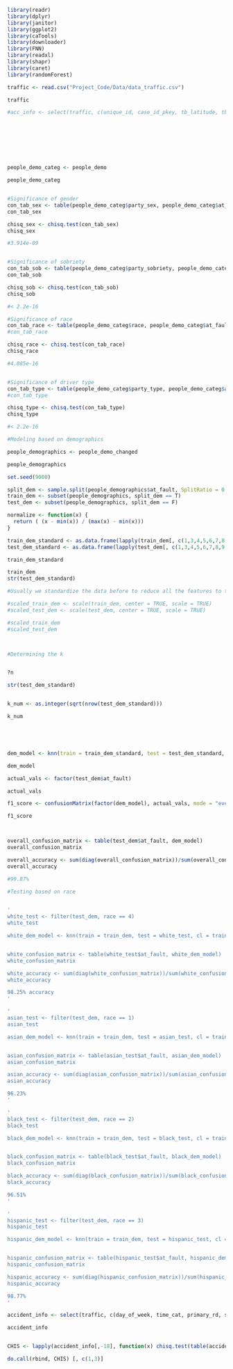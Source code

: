 ```r
library(readr)
library(dplyr)
library(janitor)
library(ggplot2)
library(caTools)
library(downloader)
library(FNN)
library(readxl)
library(shapr)
library(caret)
library(randomForest)


```

```r
traffic <- read.csv("Project_Code/Data/data_traffic.csv")

traffic

#acc_info <- select(traffic, c(unique_id, case_id_pkey, tb_latitude, tb_longitude, collision_time, day_of_week, time_cat, reporting_district, primary_rd, secondary_rd, distance, collision_severity, type_of_collision, mviw, ped_action, road_surface, lighting, intersection, vz_pcf_description, number_killed, number_injured, at_fault, dph_col_grp_description))









```

```r
people_demo_categ <- people_demo

people_demo_categ


#Significance of gender
con_tab_sex <- table(people_demo_categ$party_sex, people_demo_categ$at_fault)
con_tab_sex

chisq_sex <- chisq.test(con_tab_sex)
chisq_sex

#3.914e-09


#Significance of sobriety
con_tab_sob <- table(people_demo_categ$party_sobriety, people_demo_categ$at_fault)
con_tab_sob

chisq_sob <- chisq.test(con_tab_sob)
chisq_sob

#< 2.2e-16

#Significance of race
con_tab_race <- table(people_demo_categ$race, people_demo_categ$at_fault)
#con_tab_race 

chisq_race <- chisq.test(con_tab_race)
chisq_race

#4.085e-16


#Significance of driver type
con_tab_type <- table(people_demo_categ$party_type, people_demo_categ$at_fault)
#con_tab_type

chisq_type <- chisq.test(con_tab_type)
chisq_type

#< 2.2e-16

```

```r
#Modeling based on demographics

people_demographics <- people_demo_changed

people_demographics

set.seed(9000)

split_dem <- sample.split(people_demographics$at_fault, SplitRatio = 0.8)
train_dem <- subset(people_demographics, split_dem == T)
test_dem <- subset(people_demographics, split_dem == F)

normalize <- function(x) {
  return ( (x - min(x)) / (max(x) - min(x)))
}

train_dem_standard <- as.data.frame(lapply(train_dem[, c(1,3,4,5,6,7,8,9,10,11,12,13,14)], normalize))
test_dem_standard <- as.data.frame(lapply(test_dem[, c(1,3,4,5,6,7,8,9,10,11,12,13,14)], normalize))

train_dem_standard

train_dem
str(test_dem_standard)

#Usually we standardize the data before to reduce all the features to the same scale, but does it need to be done in this case and if so, should we also scale after one hot encoding

#scaled_train_dem <- scale(train_dem, center = TRUE, scale = TRUE)
#scaled_test_dem <- scale(test_dem, center = TRUE, scale = TRUE)

#scaled_train_dem
#scaled_test_dem



#Determining the k


?n

str(test_dem_standard)


k_num <- as.integer(sqrt(nrow(test_dem_standard)))

k_num





dem_model <- knn(train = train_dem_standard, test = test_dem_standard, cl = train_dem$at_fault, k = k_num)

dem_model

actual_vals <- factor(test_dem$at_fault)

actual_vals

f1_score <- confusionMatrix(factor(dem_model), actual_vals, mode = "everything", positive = "1")

f1_score



overall_confusion_matrix <- table(test_dem$at_fault, dem_model)
overall_confusion_matrix

overall_accuracy <- sum(diag(overall_confusion_matrix))/sum(overall_confusion_matrix)
overall_accuracy

#99.87%

#Testing based on race


'
white_test <- filter(test_dem, race == 4)
white_test

white_dem_model <- knn(train = train_dem, test = white_test, cl = train_dem$at_fault, k = 5)


white_confusion_matrix <- table(white_test$at_fault, white_dem_model)
white_confusion_matrix

white_accuracy <- sum(diag(white_confusion_matrix))/sum(white_confusion_matrix)
white_accuracy

98.25% accuracy
'

'
asian_test <- filter(test_dem, race == 1)
asian_test

asian_dem_model <- knn(train = train_dem, test = asian_test, cl = train_dem$at_fault, k = 5)


asian_confusion_matrix <- table(asian_test$at_fault, asian_dem_model)
asian_confusion_matrix

asian_accuracy <- sum(diag(asian_confusion_matrix))/sum(asian_confusion_matrix)
asian_accuracy

96.23%
'

'
black_test <- filter(test_dem, race == 2)
black_test

black_dem_model <- knn(train = train_dem, test = black_test, cl = train_dem$at_fault, k = 5)


black_confusion_matrix <- table(black_test$at_fault, black_dem_model)
black_confusion_matrix

black_accuracy <- sum(diag(black_confusion_matrix))/sum(black_confusion_matrix)
black_accuracy

96.51%
'

'
hispanic_test <- filter(test_dem, race == 3)
hispanic_test

hispanic_dem_model <- knn(train = train_dem, test = hispanic_test, cl = train_dem$at_fault, k = 5)


hispanic_confusion_matrix <- table(hispanic_test$at_fault, hispanic_dem_model)
hispanic_confusion_matrix

hispanic_accuracy <- sum(diag(hispanic_confusion_matrix))/sum(hispanic_confusion_matrix)
hispanic_accuracy

98.77%
'


```
```r
accident_info <- select(traffic, c(day_of_week, time_cat, primary_rd, secondary_rd, distance, collision_severity, type_of_collision, ped_action, road_surface, lighting, number_killed, number_injured, party_type, party_sex, party_age, party_sobriety, race, at_fault))

accident_info


CHIS <- lapply(accident_info[,-18], function(x) chisq.test(table(accident_info[,18], x)))

do.call(rbind, CHIS) [, c(1,3)]






```

